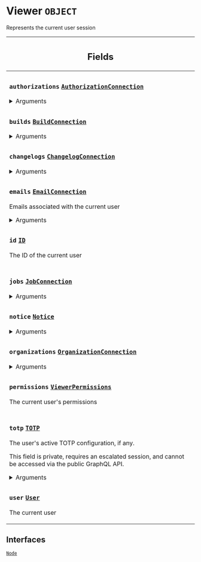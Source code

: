 <!--
  _____   ____    _   _  ____ _______   ______ _____ _____ _______
  |  __  / __   |  | |/ __ __   __| |  ____|  __ _   _|__   __|
  | |  | | |  | | |  | | |  | | | |    | |__  | |  | || |    | |
  | |  | | |  | | | . ` | |  | | | |    |  __| | |  | || |    | |
  | |__| | |__| | | |  | |__| | | |    | |____| |__| || |_   | |
  |_____/ ____/  |_| _|____/  |_|    |______|_____/_____|  |_|
  This file is auto-generated by script/generate_graphql_api_content.sh,
  please build the schema.json by running `rails api:graph:export`
  with https://github.com/buildkite/buildkite/,
  replace the content in data/graphql_data_schema.json
  and run the generation script `./scripts/generate-graphql-api-content.sh`.
-->
<!-- vale off -->
<h1 class="has-pills" data-algolia-exclude>
  Viewer
  <span class="pill pill--object pill--normal-case pill--large"><code>OBJECT</code></span>
</h1>
<!-- vale on -->

<p>Represents the current user session</p>

<table class="responsive-table responsive-table--single-column-rows">
  <thead>
    <th>
      <h2 data-algolia-exclude>Fields</h2>
    </th>
  </thead>
  <tbody>
    <tr>
      <td>
        <h3 class="is-small has-pills">
          <code>authorizations</code>
          <a
            href="/docs/apis/graphql/schemas/object/authorizationconnection"
            class="pill pill--object pill--normal-case pill--medium"
            title="Go to OBJECT AuthorizationConnection"
          >
            <code>AuthorizationConnection</code>
          </a>
        </h3>
        <div>
          <details>
            <summary>Arguments</summary>
            <table class="responsive-table responsive-table--single-column-rows">
              <tbody>
                <tr>
                  <td>
                    <h4 class="is-small has-pills no-margin">
                      <code>first</code>
                      <a
                        href="/docs/apis/graphql/schemas/scalar/int"
                        class="pill pill--scalar pill--normal-case pill--medium"
                        title="Go to SCALAR Int"
                      >
                        <code>Int</code>
                      </a>
                      <span class="pill pill--required pill--normal-case">
                        <code>required</code>
                      </span>
                    </h4>
                    <p>
                      Returns the first <em>n</em> elements from the list.
                    </p>
                  </td>
                </tr>
                <tr>
                  <td>
                    <h4 class="is-small has-pills no-margin">
                      <code>after</code>
                      <a
                        href="/docs/apis/graphql/schemas/scalar/string"
                        class="pill pill--scalar pill--normal-case pill--medium"
                        title="Go to SCALAR String"
                      >
                        <code>String</code>
                      </a>
                      <span class="pill pill--required pill--normal-case">
                        <code>required</code>
                      </span>
                    </h4>
                    <p>
                      Returns the elements in the list that come after the
                      specified cursor.
                    </p>
                  </td>
                </tr>
                <tr>
                  <td>
                    <h4 class="is-small has-pills no-margin">
                      <code>last</code>
                      <a
                        href="/docs/apis/graphql/schemas/scalar/int"
                        class="pill pill--scalar pill--normal-case pill--medium"
                        title="Go to SCALAR Int"
                      >
                        <code>Int</code>
                      </a>
                      <span class="pill pill--required pill--normal-case">
                        <code>required</code>
                      </span>
                    </h4>
                    <p>
                      Returns the last <em>n</em> elements from the list.
                    </p>
                  </td>
                </tr>
                <tr>
                  <td>
                    <h4 class="is-small has-pills no-margin">
                      <code>before</code>
                      <a
                        href="/docs/apis/graphql/schemas/scalar/string"
                        class="pill pill--scalar pill--normal-case pill--medium"
                        title="Go to SCALAR String"
                      >
                        <code>String</code>
                      </a>
                      <span class="pill pill--required pill--normal-case">
                        <code>required</code>
                      </span>
                    </h4>
                    <p>
                      Returns the elements in the list that come before the
                      specified cursor.
                    </p>
                  </td>
                </tr>
                <tr>
                  <td>
                    <h4 class="is-small has-pills no-margin">
                      <code>type</code>
                      <a
                        href="/docs/apis/graphql/schemas/enum/authorizationtype"
                        class="pill pill--enum pill--normal-case pill--medium"
                        title="Go to ENUM AuthorizationType"
                      >
                        <code>AuthorizationType</code>
                      </a>
                      <span class="pill pill--required pill--normal-case">
                        <code>required</code>
                      </span>
                    </h4>
                  </td>
                </tr>
              </tbody>
            </table>
          </details>
        </div>
      </td>
    </tr>
    <tr>
      <td>
        <h3 class="is-small has-pills">
          <code>builds</code>
          <a
            href="/docs/apis/graphql/schemas/object/buildconnection"
            class="pill pill--object pill--normal-case pill--medium"
            title="Go to OBJECT BuildConnection"
          >
            <code>BuildConnection</code>
          </a>
        </h3>
        <div>
          <details>
            <summary>Arguments</summary>
            <table class="responsive-table responsive-table--single-column-rows">
              <tbody>
                <tr>
                  <td>
                    <h4 class="is-small has-pills no-margin">
                      <code>first</code>
                      <a
                        href="/docs/apis/graphql/schemas/scalar/int"
                        class="pill pill--scalar pill--normal-case pill--medium"
                        title="Go to SCALAR Int"
                      >
                        <code>Int</code>
                      </a>
                      <span class="pill pill--required pill--normal-case">
                        <code>required</code>
                      </span>
                    </h4>
                  </td>
                </tr>
                <tr>
                  <td>
                    <h4 class="is-small has-pills no-margin">
                      <code>last</code>
                      <a
                        href="/docs/apis/graphql/schemas/scalar/int"
                        class="pill pill--scalar pill--normal-case pill--medium"
                        title="Go to SCALAR Int"
                      >
                        <code>Int</code>
                      </a>
                      <span class="pill pill--required pill--normal-case">
                        <code>required</code>
                      </span>
                    </h4>
                  </td>
                </tr>
                <tr>
                  <td>
                    <h4 class="is-small has-pills no-margin">
                      <code>state</code>
                      <a
                        href="/docs/apis/graphql/schemas/enum/buildstates"
                        class="pill pill--enum pill--normal-case pill--medium"
                        title="Go to ENUM BuildStates"
                      >
                        <code>BuildStates</code>
                      </a>
                      <span class="pill pill--required pill--normal-case">
                        <code>required</code>
                      </span>
                    </h4>
                  </td>
                </tr>
                <tr>
                  <td>
                    <h4 class="is-small has-pills no-margin">
                      <code>branch</code>
                      <a
                        href="/docs/apis/graphql/schemas/scalar/string"
                        class="pill pill--scalar pill--normal-case pill--medium"
                        title="Go to SCALAR String"
                      >
                        <code>String</code>
                      </a>
                      <span class="pill pill--required pill--normal-case">
                        <code>required</code>
                      </span>
                    </h4>
                  </td>
                </tr>
                <tr>
                  <td>
                    <h4 class="is-small has-pills no-margin">
                      <code>metaData</code>
                      <a
                        href="/docs/apis/graphql/schemas/scalar/string"
                        class="pill pill--scalar pill--normal-case pill--medium"
                        title="Go to SCALAR String"
                      >
                        <code>String</code>
                      </a>
                      <span class="pill pill--required pill--normal-case">
                        <code>required</code>
                      </span>
                    </h4>
                  </td>
                </tr>
              </tbody>
            </table>
          </details>
        </div>
      </td>
    </tr>
    <tr>
      <td>
        <h3 class="is-small has-pills">
          <code>changelogs</code>
          <a
            href="/docs/apis/graphql/schemas/object/changelogconnection"
            class="pill pill--object pill--normal-case pill--medium"
            title="Go to OBJECT ChangelogConnection"
          >
            <code>ChangelogConnection</code>
          </a>
        </h3>
        <div>
          <details>
            <summary>Arguments</summary>
            <table class="responsive-table responsive-table--single-column-rows">
              <tbody>
                <tr>
                  <td>
                    <h4 class="is-small has-pills no-margin">
                      <code>first</code>
                      <a
                        href="/docs/apis/graphql/schemas/scalar/int"
                        class="pill pill--scalar pill--normal-case pill--medium"
                        title="Go to SCALAR Int"
                      >
                        <code>Int</code>
                      </a>
                      <span class="pill pill--required pill--normal-case">
                        <code>required</code>
                      </span>
                    </h4>
                  </td>
                </tr>
                <tr>
                  <td>
                    <h4 class="is-small has-pills no-margin">
                      <code>last</code>
                      <a
                        href="/docs/apis/graphql/schemas/scalar/int"
                        class="pill pill--scalar pill--normal-case pill--medium"
                        title="Go to SCALAR Int"
                      >
                        <code>Int</code>
                      </a>
                      <span class="pill pill--required pill--normal-case">
                        <code>required</code>
                      </span>
                    </h4>
                  </td>
                </tr>
                <tr>
                  <td>
                    <h4 class="is-small has-pills no-margin">
                      <code>read</code>
                      <a
                        href="/docs/apis/graphql/schemas/scalar/boolean"
                        class="pill pill--scalar pill--normal-case pill--medium"
                        title="Go to SCALAR Boolean"
                      >
                        <code>Boolean</code>
                      </a>
                      <span class="pill pill--required pill--normal-case">
                        <code>required</code>
                      </span>
                    </h4>
                  </td>
                </tr>
              </tbody>
            </table>
          </details>
        </div>
      </td>
    </tr>
    <tr>
      <td>
        <h3 class="is-small has-pills">
          <code>emails</code>
          <a
            href="/docs/apis/graphql/schemas/object/emailconnection"
            class="pill pill--object pill--normal-case pill--medium"
            title="Go to OBJECT EmailConnection"
          >
            <code>EmailConnection</code>
          </a>
        </h3>
        <p>Emails associated with the current user</p>
        <div>
          <details>
            <summary>Arguments</summary>
            <table class="responsive-table responsive-table--single-column-rows">
              <tbody>
                <tr>
                  <td>
                    <h4 class="is-small has-pills no-margin">
                      <code>first</code>
                      <a
                        href="/docs/apis/graphql/schemas/scalar/int"
                        class="pill pill--scalar pill--normal-case pill--medium"
                        title="Go to SCALAR Int"
                      >
                        <code>Int</code>
                      </a>
                      <span class="pill pill--required pill--normal-case">
                        <code>required</code>
                      </span>
                    </h4>
                  </td>
                </tr>
                <tr>
                  <td>
                    <h4 class="is-small has-pills no-margin">
                      <code>last</code>
                      <a
                        href="/docs/apis/graphql/schemas/scalar/int"
                        class="pill pill--scalar pill--normal-case pill--medium"
                        title="Go to SCALAR Int"
                      >
                        <code>Int</code>
                      </a>
                      <span class="pill pill--required pill--normal-case">
                        <code>required</code>
                      </span>
                    </h4>
                  </td>
                </tr>
                <tr>
                  <td>
                    <h4 class="is-small has-pills no-margin">
                      <code>verified</code>
                      <a
                        href="/docs/apis/graphql/schemas/scalar/boolean"
                        class="pill pill--scalar pill--normal-case pill--medium"
                        title="Go to SCALAR Boolean"
                      >
                        <code>Boolean</code>
                      </a>
                      <span class="pill pill--required pill--normal-case">
                        <code>required</code>
                      </span>
                    </h4>
                  </td>
                </tr>
              </tbody>
            </table>
          </details>
        </div>
      </td>
    </tr>
    <tr>
      <td>
        <h3 class="is-small has-pills">
          <code>id</code>
          <a
            href="/docs/apis/graphql/schemas/scalar/id"
            class="pill pill--scalar pill--normal-case pill--medium"
            title="Go to SCALAR ID"
          >
            <code>ID</code>
          </a>
        </h3>
        <p>The ID of the current user</p>
      </td>
    </tr>
    <tr>
      <td>
        <h3 class="is-small has-pills">
          <code>jobs</code>
          <a
            href="/docs/apis/graphql/schemas/object/jobconnection"
            class="pill pill--object pill--normal-case pill--medium"
            title="Go to OBJECT JobConnection"
          >
            <code>JobConnection</code>
          </a>
        </h3>
        <div>
          <details>
            <summary>Arguments</summary>
            <table class="responsive-table responsive-table--single-column-rows">
              <tbody>
                <tr>
                  <td>
                    <h4 class="is-small has-pills no-margin">
                      <code>first</code>
                      <a
                        href="/docs/apis/graphql/schemas/scalar/int"
                        class="pill pill--scalar pill--normal-case pill--medium"
                        title="Go to SCALAR Int"
                      >
                        <code>Int</code>
                      </a>
                      <span class="pill pill--required pill--normal-case">
                        <code>required</code>
                      </span>
                    </h4>
                  </td>
                </tr>
                <tr>
                  <td>
                    <h4 class="is-small has-pills no-margin">
                      <code>after</code>
                      <a
                        href="/docs/apis/graphql/schemas/scalar/string"
                        class="pill pill--scalar pill--normal-case pill--medium"
                        title="Go to SCALAR String"
                      >
                        <code>String</code>
                      </a>
                      <span class="pill pill--required pill--normal-case">
                        <code>required</code>
                      </span>
                    </h4>
                  </td>
                </tr>
                <tr>
                  <td>
                    <h4 class="is-small has-pills no-margin">
                      <code>last</code>
                      <a
                        href="/docs/apis/graphql/schemas/scalar/int"
                        class="pill pill--scalar pill--normal-case pill--medium"
                        title="Go to SCALAR Int"
                      >
                        <code>Int</code>
                      </a>
                      <span class="pill pill--required pill--normal-case">
                        <code>required</code>
                      </span>
                    </h4>
                  </td>
                </tr>
                <tr>
                  <td>
                    <h4 class="is-small has-pills no-margin">
                      <code>before</code>
                      <a
                        href="/docs/apis/graphql/schemas/scalar/string"
                        class="pill pill--scalar pill--normal-case pill--medium"
                        title="Go to SCALAR String"
                      >
                        <code>String</code>
                      </a>
                      <span class="pill pill--required pill--normal-case">
                        <code>required</code>
                      </span>
                    </h4>
                  </td>
                </tr>
                <tr>
                  <td>
                    <h4 class="is-small has-pills no-margin">
                      <code>type</code>
                      <a
                        href="/docs/apis/graphql/schemas/enum/jobtypes"
                        class="pill pill--enum pill--normal-case pill--medium"
                        title="Go to ENUM JobTypes"
                      >
                        <code>JobTypes</code>
                      </a>
                      <span class="pill pill--required pill--normal-case">
                        <code>required</code>
                      </span>
                    </h4>
                  </td>
                </tr>
                <tr>
                  <td>
                    <h4 class="is-small has-pills no-margin">
                      <code>state</code>
                      <a
                        href="/docs/apis/graphql/schemas/enum/jobstates"
                        class="pill pill--enum pill--normal-case pill--medium"
                        title="Go to ENUM JobStates"
                      >
                        <code>JobStates</code>
                      </a>
                      <span class="pill pill--required pill--normal-case">
                        <code>required</code>
                      </span>
                    </h4>
                  </td>
                </tr>
                <tr>
                  <td>
                    <h4 class="is-small has-pills no-margin">
                      <code>priority</code>
                      <a
                        href="/docs/apis/graphql/schemas/input_object/jobprioritysearch"
                        class="pill pill--input_object pill--normal-case pill--medium"
                        title="Go to INPUT_OBJECT JobPrioritySearch"
                      >
                        <code>JobPrioritySearch</code>
                      </a>
                      <span class="pill pill--required pill--normal-case">
                        <code>required</code>
                      </span>
                    </h4>
                  </td>
                </tr>
                <tr>
                  <td>
                    <h4 class="is-small has-pills no-margin">
                      <code>agentQueryRules</code>
                      <a
                        href="/docs/apis/graphql/schemas/scalar/string"
                        class="pill pill--scalar pill--normal-case pill--medium"
                        title="Go to SCALAR String"
                      >
                        <code>String</code>
                      </a>
                      <span class="pill pill--required pill--normal-case">
                        <code>required</code>
                      </span>
                    </h4>
                  </td>
                </tr>
                <tr>
                  <td>
                    <h4 class="is-small has-pills no-margin">
                      <code>order</code>
                      <a
                        href="/docs/apis/graphql/schemas/enum/joborder"
                        class="pill pill--enum pill--normal-case pill--medium"
                        title="Go to ENUM JobOrder"
                      >
                        <code>JobOrder</code>
                      </a>
                    </h4>
                    <p>Order the jobs</p>
                    <p class="no-margin">
                      Default value: <code>RECENTLY_CREATED</code>
                    </p>
                  </td>
                </tr>
              </tbody>
            </table>
          </details>
        </div>
      </td>
    </tr>
    <tr>
      <td>
        <h3 class="is-small has-pills">
          <code>notice</code>
          <a
            href="/docs/apis/graphql/schemas/object/notice"
            class="pill pill--object pill--normal-case pill--medium"
            title="Go to OBJECT Notice"
          >
            <code>Notice</code>
          </a>
        </h3>
        <div>
          <details>
            <summary>Arguments</summary>
            <table class="responsive-table responsive-table--single-column-rows">
              <tbody>
                <tr>
                  <td>
                    <h4 class="is-small has-pills no-margin">
                      <code>namespace</code>
                      <a
                        href="/docs/apis/graphql/schemas/enum/noticenamespaces"
                        class="pill pill--enum pill--normal-case pill--medium"
                        title="Go to ENUM NoticeNamespaces"
                      >
                        <code>NoticeNamespaces</code>
                      </a>
                      <span class="pill pill--required pill--normal-case">
                        <code>required</code>
                      </span>
                    </h4>
                  </td>
                </tr>
                <tr>
                  <td>
                    <h4 class="is-small has-pills no-margin">
                      <code>scope</code>
                      <a
                        href="/docs/apis/graphql/schemas/scalar/string"
                        class="pill pill--scalar pill--normal-case pill--medium"
                        title="Go to SCALAR String"
                      >
                        <code>String</code>
                      </a>
                      <span class="pill pill--required pill--normal-case">
                        <code>required</code>
                      </span>
                    </h4>
                  </td>
                </tr>
              </tbody>
            </table>
          </details>
        </div>
      </td>
    </tr>
    <tr>
      <td>
        <h3 class="is-small has-pills">
          <code>organizations</code>
          <a
            href="/docs/apis/graphql/schemas/object/organizationconnection"
            class="pill pill--object pill--normal-case pill--medium"
            title="Go to OBJECT OrganizationConnection"
          >
            <code>OrganizationConnection</code>
          </a>
        </h3>
        <div>
          <details>
            <summary>Arguments</summary>
            <table class="responsive-table responsive-table--single-column-rows">
              <tbody>
                <tr>
                  <td>
                    <h4 class="is-small has-pills no-margin">
                      <code>first</code>
                      <a
                        href="/docs/apis/graphql/schemas/scalar/int"
                        class="pill pill--scalar pill--normal-case pill--medium"
                        title="Go to SCALAR Int"
                      >
                        <code>Int</code>
                      </a>
                      <span class="pill pill--required pill--normal-case">
                        <code>required</code>
                      </span>
                    </h4>
                  </td>
                </tr>
                <tr>
                  <td>
                    <h4 class="is-small has-pills no-margin">
                      <code>last</code>
                      <a
                        href="/docs/apis/graphql/schemas/scalar/int"
                        class="pill pill--scalar pill--normal-case pill--medium"
                        title="Go to SCALAR Int"
                      >
                        <code>Int</code>
                      </a>
                      <span class="pill pill--required pill--normal-case">
                        <code>required</code>
                      </span>
                    </h4>
                  </td>
                </tr>
              </tbody>
            </table>
          </details>
        </div>
      </td>
    </tr>
    <tr>
      <td>
        <h3 class="is-small has-pills">
          <code>permissions</code>
          <a
            href="/docs/apis/graphql/schemas/object/viewerpermissions"
            class="pill pill--object pill--normal-case pill--medium"
            title="Go to OBJECT ViewerPermissions"
          >
            <code>ViewerPermissions</code>
          </a>
        </h3>
        <p>The current user's permissions</p>
      </td>
    </tr>
    <tr>
      <td>
        <h3 class="is-small has-pills">
          <code>totp</code>
          <a
            href="/docs/apis/graphql/schemas/object/totp"
            class="pill pill--object pill--normal-case pill--medium"
            title="Go to OBJECT TOTP"
          >
            <code>TOTP</code>
          </a>
        </h3>
        <p>The user's active TOTP configuration, if any.</p>
        <p>
          This field is private, requires an escalated session, and cannot be
          accessed via the public GraphQL API.
        </p>
        <div>
          <details>
            <summary>Arguments</summary>
            <table class="responsive-table responsive-table--single-column-rows">
              <tbody>
                <tr>
                  <td>
                    <h4 class="is-small has-pills no-margin">
                      <code>id</code>
                      <a
                        href="/docs/apis/graphql/schemas/scalar/id"
                        class="pill pill--scalar pill--normal-case pill--medium"
                        title="Go to SCALAR ID"
                      >
                        <code>ID</code>
                      </a>
                      <span class="pill pill--required pill--normal-case">
                        <code>required</code>
                      </span>
                    </h4>
                  </td>
                </tr>
              </tbody>
            </table>
          </details>
        </div>
      </td>
    </tr>
    <tr>
      <td>
        <h3 class="is-small has-pills">
          <code>user</code>
          <a
            href="/docs/apis/graphql/schemas/object/user"
            class="pill pill--object pill--normal-case pill--medium"
            title="Go to OBJECT User"
          >
            <code>User</code>
          </a>
        </h3>
        <p>The current user</p>
      </td>
    </tr>
  </tbody>
</table>

<h2 data-algolia-exclude>Interfaces</h2>
<a
  href="/docs/apis/graphql/schemas/interface/node"
  class="pill pill--interface pill--normal-case pill--large"
  title="Go to INTERFACE Node"
>
  <code>Node</code>
</a>
